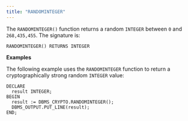 ```yaml
---
title: "RANDOMINTEGER"
---
```




The `RANDOMINTEGER()` function returns a random `INTEGER` between `0` and `268,435,455`. The signature is:

``` text
RANDOMINTEGER() RETURNS INTEGER
```

**Examples**

The following example uses the `RANDOMINTEGER` function to return a cryptographically strong random `INTEGER` value:

``` text
DECLARE
  result INTEGER;
BEGIN
  result := DBMS_CRYPTO.RANDOMINTEGER();
  DBMS_OUTPUT.PUT_LINE(result);
END;
```
